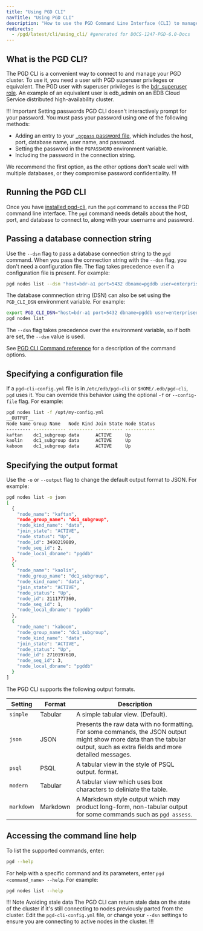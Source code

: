 ```yaml
---
title: "Using PGD CLI"
navTitle: "Using PGD CLI"
description: "How to use the PGD Command Line Interface (CLI) to manage your EDB Postgres Distributed cluster."
redirects:
  - /pgd/latest/cli/using_cli/ #generated for DOCS-1247-PGD-6.0-Docs
---
```


## What is the PGD CLI?

The PGD CLI is a convenient way to connect to and manage your PGD cluster. To use it, you need a user with PGD superuser privileges or equivalent. The PGD user with superuser privileges is the [bdr_superuser role](../security). An example of an equivalent user is edb_admin on an EDB Cloud Service distributed high-availability cluster.

!!! Important Setting passwords
PGD CLI doesn't interactively prompt for your password. You must pass your password using one of the following methods:

- Adding an entry to your [`.pgpass` password file](https://www.postgresql.org/docs/current/libpq-pgpass.html), which includes the host, port, database name, user name, and password.
- Setting the password in the `PGPASSWORD` environment variable.
- Including the password in the connection string.

We recommend the first option, as the other options don't scale well with multiple databases, or they compromise password confidentiality.
!!!

## Running the PGD CLI

Once you have [installed pgd-cli](installing), run the `pgd` command to access the PGD command line interface. The `pgd` command needs details about the host, port, and database to connect to, along with your username and password.

## Passing a database connection string

Use the `--dsn` flag to pass a database connection string to the `pgd` command. When you pass the connection string with the `--dsn` flag, you don't need a configuration file. The flag takes precedence even if a configuration file is present. For example:

```sh
pgd nodes list --dsn "host=bdr-a1 port=5432 dbname=pgddb user=enterprisedb"
```

The database conmnection string (DSN) can also be set using the `PGD_CLI_DSN` environment variable. For example:

```sh
export PGD_CLI_DSN="host=bdr-a1 port=5432 dbname=pgddb user=enterprisedb"
pgd nodes list
```

The `--dsn` flag takes precedence over the environment variable, so if both are set, the `--dsn` value is used.

See [PGD CLI Command reference](/pgd/6/reference/cli/command_ref/) for a description of the command options.

## Specifying a configuration file

If a `pgd-cli-config.yml` file is in `/etc/edb/pgd-cli` or `$HOME/.edb/pgd-cli`, `pgd` uses it. You can override
this behavior using the optional `-f` or `--config-file` flag. For example:

```sh
pgd nodes list -f /opt/my-config.yml
__OUTPUT__
Node Name Group Name   Node Kind Join State Node Status
--------- ------------ --------- ---------- -----------
kaftan    dc1_subgroup data      ACTIVE     Up         
kaolin    dc1_subgroup data      ACTIVE     Up         
kaboom    dc1_subgroup data      ACTIVE     Up  
```


## Specifying the output format

Use the `-o` or `--output` flag to change the default output format to JSON. For example:

```sh
pgd nodes list -o json
[
  {
    "node_name": "kaftan",
    "node_group_name": "dc1_subgroup",
    "node_kind_name": "data",
    "join_state": "ACTIVE",
    "node_status": "Up",
    "node_id": 3490219809,
    "node_seq_id": 2,
    "node_local_dbname": "pgddb"
  },
  {
    "node_name": "kaolin",
    "node_group_name": "dc1_subgroup",
    "node_kind_name": "data",
    "join_state": "ACTIVE",
    "node_status": "Up",
    "node_id": 2111777360,
    "node_seq_id": 1,
    "node_local_dbname": "pgddb"
  },
  {
    "node_name": "kaboom",
    "node_group_name": "dc1_subgroup",
    "node_kind_name": "data",
    "join_state": "ACTIVE",
    "node_status": "Up",
    "node_id": 2710197610,
    "node_seq_id": 3,
    "node_local_dbname": "pgddb"
  }
]
```

The PGD CLI supports the following output formats.

| Setting    | Format   | Description                                                                                                                                                                 |
|------------|----------|-----------------------------------------------------------------------------------------------------------------------------------------------------------------------------|
| `simple`   | Tabular  | A simple tabular view. (Default).                                                                                                                                           |
| `json`     | JSON     | Presents the raw data with no formatting. For some commands, the JSON output might show more data than the tabular output, such as extra fields and more detailed messages. |
| `psql`     | PSQL     | A tabular view in the style of PSQL output. format.                                                                                                                         |
| `modern`   | Tabular  | A tabular view which uses box characters to deliniate the table.                                                                                                            |
| `markdown` | Markdown | A Markdown style output which may product long-form, non-tabular output for some commands such as `pgd assess`.                                                             |

## Accessing the command line help

To list the supported commands, enter:

```sh
pgd --help
```

For help with a specific command and its parameters, enter `pgd <command_name> --help`. For example:

```sh
pgd nodes list --help
```

!!! Note Avoiding stale data
The PGD CLI can return stale data on the state of the cluster if it's still connecting to nodes previously parted from the cluster. Edit the `pgd-cli-config.yml` file, or change your `--dsn` settings to ensure you are connecting to active nodes in the cluster.
!!!
